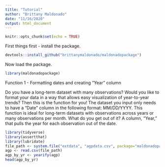 ```yaml
---
title: "Tutorial"
author: "Brittany Maldonado"
date: "11/16/2020"
output: html_document
---
```


```r
knitr::opts_chunk$set(echo = TRUE)
```

First things first - install the package. 

```r
devtools::install_github("brittanymaldonado/maldonadopackage")
```

Now load the package. 

```r
library(maldonadopackage)
```

Function 1 - Formatting dates and creating "Year" column

Do you have a long-term dataset with many observations? Would you like to format your data in a way that allows easy visualization of year-to-year trends? Then this is the function for you! The dataset you input only needs to have a "Date" column in the following format: MM/DD/YYYY. This function is ideal for long-term datasets with observations across years or many observations per month. What do you get out of it? A column, "Year," that pulls the year for each observation out of the date.


```r
library(tidyverse)
library(assertthat)
library(lubridate)
file_path <- system.file("extdata", "agpdata.csv", package="maldonadopackage")
agp <- read.csv(file_path)
agp_by_yr <- yearify(agp)
head(agp_by_yr)
```
